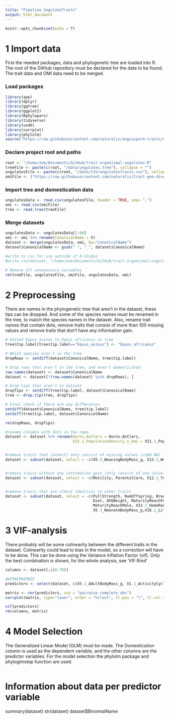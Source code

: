 ```yaml
---
title: "Pipeline_UngulateTraits"
output: html_document
---
```


```r
knitr::opts_chunk$set(echo = T)
```

# 1 Import data

First the needed packages, data and phylogenetic tree are loaded into R. The root of the
GitHub repository must be declared for the data to be found. The trait data and OMI data 
need to be merged.

### Load packages
```r
library(ape)
library(dplyr)
library(ggtree)
library(ggplot2)
library(Rphylopars)
library(tidyverse)
library(usdm)
library(corrplot)
library(phylolm)
source("https://raw.githubusercontent.com/naturalis/angiosperm-traits/master/phyloglmstep.R")
```

### Declare project root and paths
```r
root <- "/home/zoe/Documents/GitHub/trait-organismal-ungulates-R"
treeFile <- paste(c(root, "/data/ungulates.tree"), collapse = "")
ungulatesFile <- paste(c(root, "/data/CSV/ungulatesTraits.csv"), collapse = "")
omiFile <- ("https://raw.githubusercontent.com/naturalis/trait-geo-diverse-ungulates/master/results/OMI/niche_traits.csv")
```

### Import tree and domestication data
```r
ungulatesData <- read.csv(ungulatesFile, header = TRUE, sep= ",")
omi <- read.csv(omiFile)
tree <- read.tree(treeFile)
```

### Merge datasets
```r
ungulatesData <- ungulatesData[2:60]
omi <- omi %>% rename(CanonicalName = X)
dataset <- merge(ungulatesData, omi, by="CanonicalName")
dataset$CanonicalName <- gsub(" ", "_", dataset$CanonicalName)

#write to csv for use outside of R-Studio
#write.csv(dataset, "/home/zoe/Documents/GitHub/trait-organismal-ungulates-R/data/CSV/mergedData.csv", row.names=FALSE)

# Remove all unnecessary variables 
rm(treeFile, ungulatesFile, omiFile, ungulatesData, omi)
```


# 2 Preprocessing

There are names in the phylogenetic tree that aren't in the dataset, these tips can be
dropped. And some of the species names must be renamed in the tree, to match the species names in the dataset. 
Also, rename trait names that contain dots, remove traits that consist of more than 
100 missing values and remove traits that don't have any information gain.

```r
# Edited Equus asinus to Equus africanus in tree 
tree$tip.label[tree$tip.label=="Equus_asinus"] <- "Equus_africanus"

# Which species aren't in the tree
dropRows <- setdiff(dataset$CanonicalName, tree$tip.label)

# Drop rows that aren't in the tree, and aren't domesticated
row.names(dataset) <- dataset$CanonicalName
dataset <- dataset[!(row.names(dataset) %in% dropRows), ]

# Drop tips that aren't in dataset
dropTips <- setdiff(tree$tip.label, dataset$CanonicalName)
tree <- drop.tip(tree, dropTips)

# Final check if there are any differences
setdiff(dataset$CanonicalName, tree$tip.label)
setdiff(tree$tip.label, dataset$CanonicalName)

rm(dropRows, dropTips)
```


```r
#rename columns with dots in the name
dataset <- dataset %>% rename(Horns_Antlers = Horns.Antlers,
                              X21.1_PopulationDensity_n_km2 = X21.1_PopulationDensity_n.km2)


#remove traits that (almost) only consist of missing values (>100 NA)
dataset <- subset(dataset, select = -c(X5.4_WeaningBodyMass_g, X13.3_WeaningHeadBodyLen_mm, X13.2_NeonateHeadBodyLen_mm, X18.1_BasalMetRate_mLO2hr, X5.2_BasalMetRateMass_g, X2.1_AgeatEyeOpening_d, X8.1_AdultForearmLen_mm, X10.1_PopulationGrpSize))


#remove traits without any information gain (only consist of one value)
dataset <- subset(dataset, select = -c(Motility, ParentalCare, X12.2_Terrestriality))


#remove traits that are almost identical to other traits
dataset <- subset(dataset, select = -c(PullStrength, NumOffspring, BreedingInterval, 
                                       Diet, AVGWeight, MaturityReachFemale,
                                       MaturityReachMale, X22.2_HomeRange_Indiv_km2,
                                       X5.3_NeonateBodyMass_g,X16.1_LittersPerYear,X7.1_DispersalAge_d))
```


# 3 VIF-analysis

There probably will be some colinearity between the different traits in the dataset. 
Colinearity could lead to bias in the model, so a correction will have to be done. This can be done using
the Variance Inflation Factor (vif). Only the best combination is shown, for the whole analysis, see 'VIF.Rmd'

```r
columns <- dataset[,c(8:78)]

#WIPWIPWIPWIP
predictors <- select(dataset, c(X5.1_AdultBodyMass_g, X1.1_ActivityCycle, X6.1_DietBreadth, X15.1_LitterSize, X21.1_PopulationDensity_n_km2, X10.2_SocialGrpSize, Sociality, NumMales, MatingSystem, YearRoundBreeding, DevelopmentStrategy, Horns_Antlers, Lifespan, NaturalPredators, AVGMovingSpeed, AVGTravelDistance, Aspect, ClayPercentage, OrganicCarbon))

matrix <- cor(predictors, use = "pairwise.complete.obs")
corrplot(matrix, type="lower", order = "hclust", tl.pos = "l", tl.col = "black", tl.cex = 0.7)

vif(predictors)
rm(columns, matrix)
```


# 4 Model Selection

The Generalized Linear Model (GLM) must be made. The Domestication column is used as the dependent 
variable, and the other columns are the predictor variables. For the model selection the phylolm package 
and phyloglmstep function are used.

```r



```


# Information about data per predictor variable
summary(dataset)
str(dataset)
dataset$BinomialName
